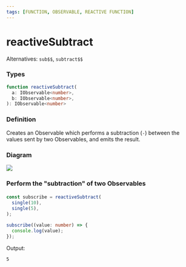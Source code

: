 ```yaml
---
tags: [FUNCTION, OBSERVABLE, REACTIVE FUNCTION]
---
```


# reactiveSubtract

Alternatives: `sub$$`, `subtract$$`

### Types

```ts
function reactiveSubtract(
  a: IObservable<number>,
  b: IObservable<number>,
): IObservable<number>
```

### Definition

Creates an Observable which performs a subtraction (`-`) between the values sent by two Observables, and emits the result.

### Diagram

![](example-diagram.svg)

### Perform the "subtraction" of two Observables

####

```ts
const subscribe = reactiveSubtract(
  single(10),
  single(5),
);

subscribe((value: number) => {
  console.log(value);
});
```

Output:

```text
5
```
